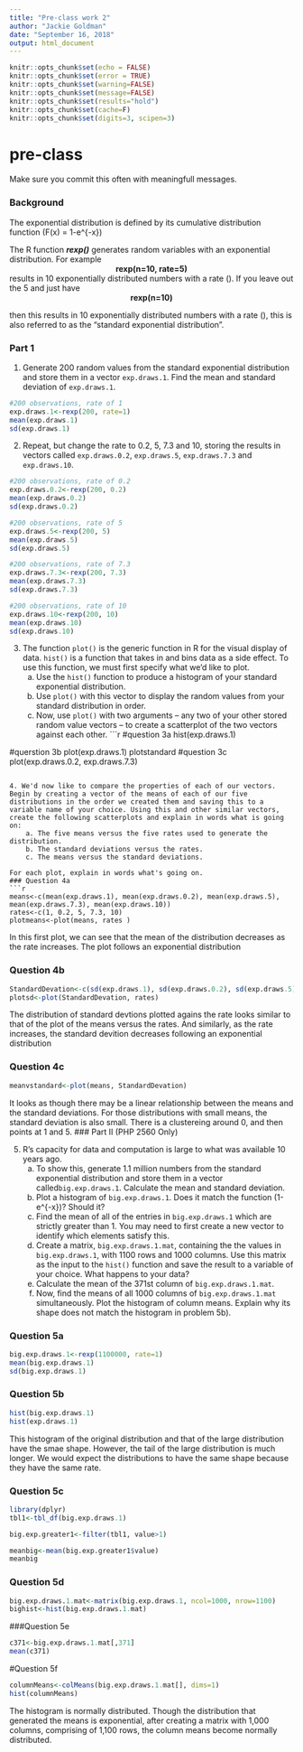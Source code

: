 ---
title: "Pre-class work 2"
author: "Jackie Goldman"
date: "September 16, 2018"
output: html_document
---

```{r}
knitr::opts_chunk$set(echo = FALSE)
knitr::opts_chunk$set(error = TRUE)
knitr::opts_chunk$set(warning=FALSE)
knitr::opts_chunk$set(message=FALSE)
knitr::opts_chunk$set(results="hold")
knitr::opts_chunk$set(cache=F)
knitr::opts_chunk$set(digits=3, scipen=3)
```
# pre-class


Make sure you commit this often with meaningfull messages. 

### Background

The exponential distribution is defined by its cumulative distribution function
\(F(x) = 1-e^{-\lambda x}\)

The R function ***rexp()*** generates random variables with an exponential distribution. For example 
<center><strong>rexp(n=10, rate=5)</strong> </center>

results in 10 exponentially distributed numbers with a rate \(\lambda=5\). If you leave out the 5 and just have
<center><strong>rexp(n=10) </strong></center>
then this results in 10 exponentially distributed numbers with a rate \(\lambda=1\), this is also referred to as the "standard exponential distribution". 

### Part 1


1. Generate 200 random values from the standard exponential distribution and store them in a vector `exp.draws.1`.  Find the mean and standard deviation of `exp.draws.1`.
```{r}
#200 observations, rate of 1
exp.draws.1<-rexp(200, rate=1)
mean(exp.draws.1)
sd(exp.draws.1)

```

2. Repeat, but change the rate to 0.2, 5, 7.3 and 10, storing the results in vectors called  `exp.draws.0.2`,  `exp.draws.5`,  `exp.draws.7.3` and  `exp.draws.10`. 
```{r}
#200 observations, rate of 0.2
exp.draws.0.2<-rexp(200, 0.2)
mean(exp.draws.0.2)
sd(exp.draws.0.2)

#200 observations, rate of 5
exp.draws.5<-rexp(200, 5)
mean(exp.draws.5)
sd(exp.draws.5)

#200 observations, rate of 7.3
exp.draws.7.3<-rexp(200, 7.3)
mean(exp.draws.7.3)
sd(exp.draws.7.3)

#200 observations, rate of 10
exp.draws.10<-rexp(200, 10)
mean(exp.draws.10)
sd(exp.draws.10)

```


3. The function `plot()` is the generic function in R for the visual display of data. `hist()` is a function that takes in and bins data as a side effect. To use this function, we must first specify what we'd like to plot.
    a. Use the `hist()` function to produce a histogram of your standard exponential distribution. 
    b. Use `plot()` with this vector to display the random values from your standard distribution in order.
    c. Now, use `plot()` with two arguments -- any two of your other stored random value vectors -- to create a scatterplot of the two vectors against each other.
```{r}
#question 3a
hist(exp.draws.1)

#querstion 3b
plot(exp.draws.1)
plotstandard
#question 3c
plot(exp.draws.0.2, exp.draws.7.3)

```

4. We'd now like to compare the properties of each of our vectors. Begin by creating a vector of the means of each of our five distributions in the order we created them and saving this to a variable name of your choice. Using this and other similar vectors, create the following scatterplots and explain in words what is going on:
    a. The five means versus the five rates used to generate the distribution.
    b. The standard deviations versus the rates.
    c. The means versus the standard deviations.

For each plot, explain in words what's going on.
### Question 4a
```{r}
means<-c(mean(exp.draws.1), mean(exp.draws.0.2), mean(exp.draws.5), mean(exp.draws.7.3), mean(exp.draws.10))
rates<-c(1, 0.2, 5, 7.3, 10)
plotmeans<-plot(means, rates )
```
In this first plot, we can see that the mean of the distribution decreases as the rate increases. The plot follows an exponential distribution

### Question 4b

```{r}
StandardDevation<-c(sd(exp.draws.1), sd(exp.draws.0.2), sd(exp.draws.5), sd(exp.draws.7.3), sd(exp.draws.10))
plotsd<-plot(StandardDevation, rates)

```
The distribution of standard devtions plotted agains the rate looks similar to that of the plot of the means versus the rates. And similarly, as the rate increases, the standard devition decreases following an exponential distribution

### Question 4c
```{r}
meanvstandard<-plot(means, StandardDevation)
```
It looks as though there may be a linear relationship between the means and the standard deviations. For those distributions with small means, the standard deviation is also small. There is a clustereing around 0, and then points at 1 and 5. 
### Part II (PHP 2560 Only)


5. R's capacity for data and computation is large to what was available 10 years ago. 
    a. To show this, generate 1.1 million numbers from the standard exponential distribution and store them in a vector called`big.exp.draws.1`. Calculate the mean and standard deviation.
    b. Plot a histogram of `big.exp.draws.1`.  Does it match the function \(1-e^{-x}\)?  Should it? 
    c. Find the mean of all of the entries in `big.exp.draws.1` which are strictly greater than 1. You may need to first create a new vector to identify which elements satisfy this.
    d. Create a matrix, `big.exp.draws.1.mat`, containing the the values in 
`big.exp.draws.1`, with 1100 rows and 1000 columns. Use this matrix as the input to the `hist()` function and save the result to a variable of your choice. What happens to your data?
    e. Calculate the mean of the 371st column of `big.exp.draws.1.mat`.
    f. Now, find the means of all 1000 columns of `big.exp.draws.1.mat` simultaneously. Plot the histogram of column means.  Explain why its shape does not match the histogram in problem 5b).

### Question 5a
```{r}
big.exp.draws.1<-rexp(1100000, rate=1)
mean(big.exp.draws.1)
sd(big.exp.draws.1)

```
### Question 5b
```{r}
hist(big.exp.draws.1)
hist(exp.draws.1)
```
This histogram of the original distribution and that of the large distribution have the smae shape. However,  the tail of the large distribution is much longer. We would expect the distributions to have the same shape because they have the same rate. 

### Question 5c
```{r}
library(dplyr)
tbl1<-tbl_df(big.exp.draws.1)

big.exp.greater1<-filter(tbl1, value>1)

meanbig<-mean(big.exp.greater1$value)
meanbig

```
  
### Question 5d
```{r}
big.exp.draws.1.mat<-matrix(big.exp.draws.1, ncol=1000, nrow=1100)
bighist<-hist(big.exp.draws.1.mat)
```
###Question 5e
```{r}
c371<-big.exp.draws.1.mat[,371]
mean(c371)
```
#Question 5f
```{r}
columnMeans<-colMeans(big.exp.draws.1.mat[], dims=1)
hist(columnMeans)
```
The histogram is normally distributed. Though the distribution that generated the means is exponential, after creating a matrix with 1,000 columns, comprising of 1,100 rows, the column means become normally distributed. 

